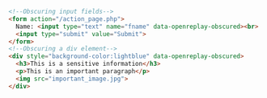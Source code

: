 
```HTML
<!--Obscuring input fields-->
<form action="/action_page.php">
  Name: <input type="text" name="fname" data-openreplay-obscured><br>
  <input type="submit" value="Submit">
</form>
<!--Obscuring a div element-->
<div style="background-color:lightblue" data-openreplay-obscured>
  <h3>This is a sensitive information</h3>
  <p>This is an important paragraph</p>
  <img src="important_image.jpg">
</div>
```
